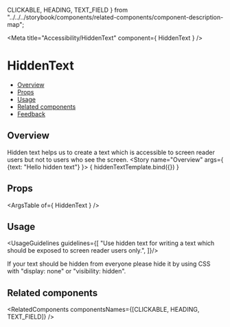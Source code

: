   CLICKABLE,
  HEADING,
  TEXT_FIELD
} from "../../../storybook/components/related-components/component-description-map";

<Meta
  title="Accessibility/HiddenText"
  component={ HiddenText }
/>

<!--- Component template -->


<!--- Component documentation -->

# HiddenText
- [Overview](#overview)
- [Props](#props)
- [Usage](#usage)
- [Related components](#related-components)
- [Feedback](#feedback)

## Overview
Hidden text helps us to create a text which is accessible to screen reader users but not to users who see the screen.
<Canvas>
  <Story name="Overview"
         args={ {text: "Hello hidden text"} }>
    { hiddenTextTemplate.bind({}) }
  </Story>
</Canvas>

## Props
<ArgsTable of={ HiddenText } />

## Usage
<UsageGuidelines guidelines={[
  "Use hidden text for writing a text which should be exposed to screen reader users only.",
]}/>

<Tip> If your text should be hidden from everyone please hide it by using CSS with "display: none" or "visibility: hidden".</Tip>

## Related components
<RelatedComponents componentsNames={[CLICKABLE, HEADING, TEXT_FIELD]} />